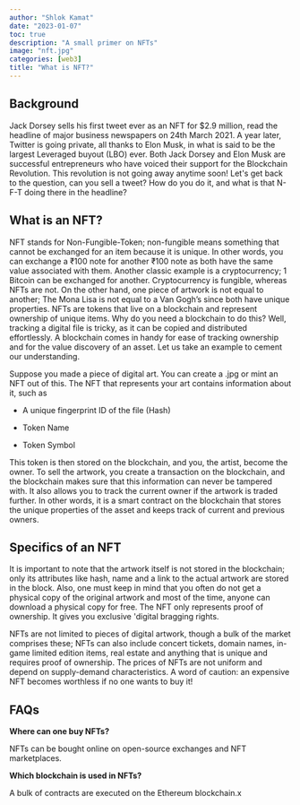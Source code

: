 ```yaml
---
author: "Shlok Kamat"
date: "2023-01-07"
toc: true
description: "A small primer on NFTs"
image: "nft.jpg"
categories: [web3]
title: "What is NFT?"
---
```


## Background

Jack Dorsey sells his first tweet ever as an NFT for \$2.9 million, read the headline of major business newspapers on 24th March 2021. A year later, Twitter is going private, all thanks to Elon Musk, in what is said to be the largest Leveraged buyout (LBO) ever. Both Jack Dorsey and Elon Musk are successful entrepreneurs who have voiced their support for the Blockchain Revolution. This revolution is not going away anytime soon! Let\'s get back to the question, can you sell a tweet? How do you do it, and what is that N-F-T doing there in the headline?

## What is an NFT?

NFT stands for Non-Fungible-Token; non-fungible means something that cannot be exchanged for an item because it is unique. In other words, you can exchange a ₹100 note for another ₹100 note as both have the same value associated with them. Another classic example is a cryptocurrency; 1 Bitcoin can be exchanged for another. Cryptocurrency is fungible, whereas NFTs are not. On the other hand, one piece of artwork is not equal to another; The Mona Lisa is not equal to a Van Gogh's since both have unique properties. NFTs are tokens that live on a blockchain and represent ownership of unique items. Why do you need a blockchain to do this? Well, tracking a digital file is tricky, as it can be copied and distributed effortlessly. A blockchain comes in handy for ease of tracking ownership and for the value discovery of an asset. Let us take an example to cement our understanding.

Suppose you made a piece of digital art. You can create a .jpg or mint an NFT out of this. The NFT that represents your art contains information about it, such as

-   A unique fingerprint ID of the file (Hash)

-   Token Name

-   Token Symbol

This token is then stored on the blockchain, and you, the artist, become the owner. To sell the artwork, you create a transaction on the blockchain, and the blockchain makes sure that this information can never be tampered with. It also allows you to track the current owner if the artwork is traded further. In other words, it is a smart contract on the blockchain that stores the unique properties of the asset and keeps track of current and previous owners.

## Specifics of an NFT

It is important to note that the artwork itself is not stored in the blockchain; only its attributes like hash, name and a link to the actual artwork are stored in the block. Also, one must keep in mind that you often do not get a physical copy of the original artwork and most of the time, anyone can download a physical copy for free. The NFT only represents proof of ownership. It gives you exclusive \'digital bragging rights.

NFTs are not limited to pieces of digital artwork, though a bulk of the market comprises these; NFTs can also include concert tickets, domain names, in-game limited edition items, real estate and anything that is unique and requires proof of ownership. The prices of NFTs are not uniform and depend on supply-demand characteristics. A word of caution: an expensive NFT becomes worthless if no one wants to buy it!

## FAQs

**Where can one buy NFTs?**

NFTs can be bought online on open-source exchanges and NFT marketplaces.

**Which blockchain is used in NFTs?**

A bulk of contracts are executed on the Ethereum blockchain.x
